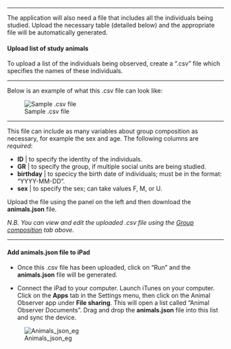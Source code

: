 
***

The application will also need a file that includes all the individuals being studied. Upload the necessary table (detailed below) and the appropriate file will be automatically generated. 

#### Upload list of study animals

To upload a list of the individuals being observed, create a ".csv" file which specifies the names of these individuals. 

***

Below is an example of what this .csv file can look like:

 ![Sample .csv file](images/group_eg.png)

***

This file can include as many variables about group composition as necessary, for example the sex and age. The following columns  are *required*:

* **ID** | to specify the identity of the individuals.  
* **GR** | to specify the group, if multiple social units are being studied.  
* **birthday** | to specicy the birth date of individuals; must be in the format:   "YYYY-MM-DD".  
* **sex** | to specify the sex; can take values F, M, or U.   

Upload the file using the panel on the left and then download the **animals.json** file. 

*N.B. You can view and edit the uploaded .csv file using the <a id="link_to_grp" href="#" class="action-button">Group composition</a> tab above.* 

***

#### Add animals.json file to iPad

* Once this .csv file has been uploaded, click on "Run" and the **animals.json** file will be generated. 

* Connect the iPad to your computer. Launch iTunes on your computer. Click on the **Apps** tab in the Settings menu, then click on the Animal Observer app under **File sharing**. This will open a list called "Animal Observer Documents". Drag and drop the **animals.json** file into this list and sync the device. 

 ![Animals_json_eg](images/animals_json_eg.png)

